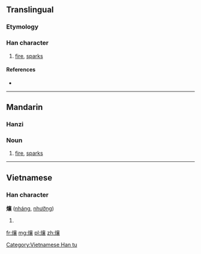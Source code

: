 ==Translingual==

===Etymology===
{{rfe|lang=cmn}}

===Han character===
{{Han char|rn=86|rad=火|as=17|sn=21|four=90832|canj=FYRV}}

# [[fire]], [[sparks]]

====References====
* {{Han ref|kx=0687.220|dkj=19601|hdz=32249.010|uh=7219|ud=29209|bh=F5DC|bd=62940}}

----

==Mandarin==

===Hanzi===
{{cmn-hanzi|pin=[[rǎng]] ([[rang3]])|wg=jang<sup>3</sup>}}

===Noun===
{{cmn-noun|ts|pin=rǎng|pint=rang3}}

# [[fire]], [[sparks]]

----

==Vietnamese==

===Han character===
'''爙''' ([[nháng]], [[nhưỡng]])

# {{defn|lang=vi}}

[[Category:Vietnamese Han tu]]

[[fr:爙]]
[[mg:爙]]
[[pl:爙]]
[[zh:爙]]